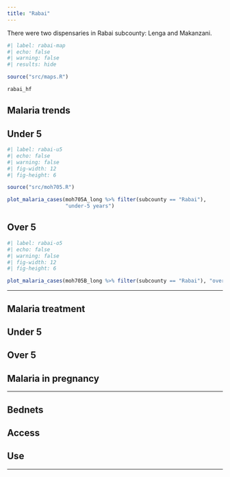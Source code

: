 ```yaml
---
title: "Rabai"
---
```


There were two dispensaries in Rabai subcounty: Lenga and Makanzani.

```r
#| label: rabai-map
#| echo: false
#| warning: false
#| results: hide

source("src/maps.R")

rabai_hf
```

## Malaria trends

::: panel-tabset
## Under 5

```r
#| label: rabai-u5
#| echo: false
#| warning: false
#| fig-width: 12
#| fig-height: 6

source("src/moh705.R")

plot_malaria_cases(moh705A_long %>% filter(subcounty == "Rabai"), 
                   "under-5 years")
```

## Over 5

```r
#| label: rabai-o5
#| echo: false
#| warning: false
#| fig-width: 12
#| fig-height: 6

plot_malaria_cases(moh705B_long %>% filter(subcounty == "Rabai"), "over-5 years")

```
:::

------------------------------------------------------------------------

## Malaria treatment

::: panel-tabset
## Under 5

## Over 5

## Malaria in pregnancy
:::

------------------------------------------------------------------------

## Bednets

::: panel-tabset
## Access

## Use
:::

------------------------------------------------------------------------
